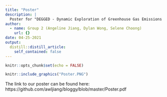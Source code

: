 ```yaml
---
title: "Poster"
description: |
  Poster for "DEGGED - Dynamic Exploration of Greenhouse Gas Emissions and its Determinants using R and Shiny"
author:
  - name: Group 2 (Angeline Jiang, Dylan Wong, Selene Choong)
    url: {}
date: 04-25-2021
output:
  distill::distill_article:
    self_contained: false
---
```


```r
knitr::opts_chunk$set(echo = FALSE)
```

```r
knitr::include_graphics("Poster.PNG")
```

The link to our poster can be found here: https://github.com/awljiang/bloggy/blob/master/Poster.pdf
